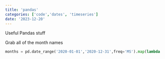 ```yaml
---
title: 'pandas'
categories: ['code','dates', 'timeseries']
date: '2023-12-20'
---
```


Useful Pandas stuff


Grab all of the month names

```python
months = pd.date_range('2020-01-01','2020-12-31',freq='MS').map(lambda x: x.month_name())
```